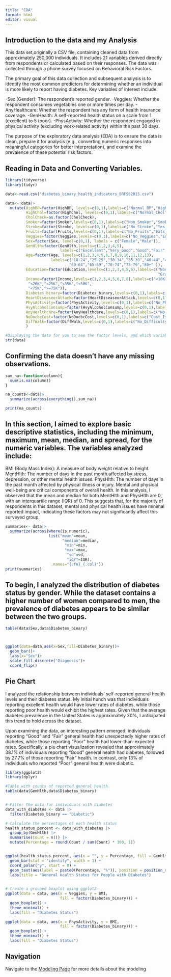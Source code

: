 ```yaml
---
title: "EDA"
format: html
editor: visual
---
```

## Introduction to the data and my Analysis


This data set,originally a CSV file, containing cleaned data from approximately 250,000 individuals. It includes 21 variables derived directly from respondents or calculated based on their responses. The data was collected through a phone survey focused on Behavioral Risk Factors.

The primary goal of this data collection and subsequent analysis is to identify the most common predictors for determining whether an individual is more likely to report having diabetes. Key variables of interest include:

-Sex (Gender): The respondent's reported gender.
-Veggies: Whether the respondent consumes vegetables one or more times per day.
-AnyHealthcare: Whether the respondent has any form of health insurance coverage.
-GenHealth: A self-reported health status on a scale from 1 (excellent) to 5 (poor).
-PhysActivity: Whether the respondent engaged in physical activity (excluding work-related activity) within the past 30 days.

The purpose of the exploratory data analysis (EDA) is to ensure the data is clean, prepare it for analysis (e.g., converting numeric responses into meaningful categories for better interpretation), and examine the prevalence of these potential risk factors.

## Reading in Data and Converting Variables.

```r
library(tidyverse)
library(tidyr)

data<-read.csv("diabetes_binary_health_indicators_BRFSS2015.csv")

data<- data|>
  mutate(HighBP=factor(HighBP, levels=c(0,1),labels=c("Normal_BP","High_BP")),
         HighChol=factor(HighChol, levels=c(0,1),labels=c("Normal_Chol","High_Chol")),
         CholCheck=as.factor(CholCheck),
         Smoker=factor(Smoker,levels=c(0,1),labels=c("Non_Smoker","Smoker")),
         Stroke=factor(Stroke, levels=c(0,1),labels=c("No_Stroke","Yes_Stroke")),
         Fruits=factor(Fruits,levels=c(0,1),labels=c("No_Fruits","Eats_Fruits")),
         Veggies=factor(Veggies,levels=c(0,1),labels=c("No_Veggies","Eats_Veggies")),
         Sex=factor(Sex, level=c(0,1), labels = c("Female","Male")),
         GenHlth=factor(GenHlth,levels=c(1,2,3,4,5), 
                        labels=c("Excellent","Very_Good","Good","Fair","Poor")),
         Age=factor(Age, levels=c(1,2,3,4,5,6,7,8,9,10,11,12,13),
                    labels=c("18-24","25-29","30-34","35-39","40-44","45-49","50-54","55-59",
                            "60-64","65-69","70-74","75-79","80+" )),
         Education=factor(Education,levels=c(1,2,3,4,5,6),labels=c("None-K","Grades 1-8",
                                                                   "Grades 9-11","HS Diploma","Some College","Bachelor's Degree or Higher")),
         Income=factor(Income,levels=c(1,2,3,4,5,6,7,8),labels=c("<10K","<15K",
          "<20K","<25K","<35K","<50K",
          "<75K",">=75K")),
         Diabetes_binary=factor(Diabetes_binary,levels=c(0,1),labels=c("Not_Diabetic","Diabetic")),
         HeartDiseaseorAttack=factor(HeartDiseaseorAttack,levels=c(0,1),labels=c("No_Heart Disease","Heart_Disease")),
         PhysActivity=factor(PhysActivity,levels=c(0,1),labels=c("No_Physical Activity","Physical_Activity")),
         HvyAlcoholConsump=factor(HvyAlcoholConsump,levels=c(0,1),labels=c("Not_Heavy Drinker","Heavy_Drinker")),
         AnyHealthcare=factor(AnyHealthcare,levels=c(0,1),labels=c("No_Health_Coverage","Yes_Health_Coverage")),
         NoDocbcCost=factor(NoDocbcCost,levels=c(0,1),labels=c("Cost_Issue","Cost_Not_Issue")),
         DiffWalk=factor(DiffWalk,levels=c(0,1),labels=c("No_Difficulty_Walking","Difficulty_Walking"))
         )

#Displaying the data for you to see the factor levels, and which variables are numeric.
str(data)
```

## Confirming the data doesn't have any missing observations. 

```r
sum_na<-function(column){
  sum(is.na(column))
}

na_counts<-data|>
  summarize(across(everything(),sum_na))

print(na_counts)
```

## In this section, I aimed to explore basic descriptive statistics, including the minimum, maximum, mean, median, and spread, for the numeric variables. The variables analyzed include:

BMI (Body Mass Index): A measure of body weight relative to height.
MentHlth: The number of days in the past month affected by stress, depression, or other mental health issues.
PhysHlth: The number of days in the past month affected by physical illness or injury.
Mental and physical well-being are critical components of overall health. In this analysis, I observed that the mean and median for both MentHlth and PhysHlth are 0, with an interquartile range (IQR) of 0. This suggests that, for the majority of respondents in this dataset, mental and physical health issues have minimal reported impact, indicating these factors may not significantly affect this surveyed group.

```r
summaries<- data|>
  summarize(across(where(is.numeric),
                   list("mean"=mean,
                         "median"=median,
                          "min"=min,
                          "max"=max,
                           "sd"=sd,
                           "iqr"=IQR),
                    .names="{.fn}_{.col}"))
print(summaries)

```

## To begin, I analyzed the distribution of diabetes status by gender. While the dataset contains a higher number of women compared to men, the prevalence of diabetes appears to be similar between the two groups.

```r

table(data$Sex,data$Diabetes_binary)



ggplot(data=data,aes(x=Sex,fill=Diabetes_binary))+
  geom_bar()+
  labs(x="Sex")+
  scale_fill_discrete("Diagnosis")+
  coord_flip()

```

## Pie Chart
I analyzed the relationship between individuals' self-reported general health levels and their diabetes status. My initial hunch was that individuals reporting excellent health would have lower rates of diabetes, while those reporting poor health would exhibit the highest rates. Given that the average diabetes prevalence in the United States is approximately 20%, I anticipated this trend to hold across the dataset.

Upon examining the data, an interesting pattern emerged: individuals reporting "Good" and "Fair" general health had unexpectedly higher rates of diabetes, while those reporting "Poor" health had lower-than-expected rates. Specifically, a pie chart visualization revealed that approximately 38.1% of individuals reporting "Good" general health had diabetes, followed by 27.7% of those reporting "Fair" health. In contrast, only 13% of individuals who reported "Poor" general health were diabetic.

```r

library(ggplot2)
library(dplyr)

#Table with counts of reported general health 
table(data$GenHlth,data$Diabetes_binary)


# Filter the data for individuals with diabetes
data_with_diabetes <- data |>
  filter(Diabetes_binary == "Diabetic")

# Calculate the percentages of each health status
health_status_percent <- data_with_diabetes |>
  group_by(GenHlth) |>
  summarise(Count = n()) |>
  mutate(Percentage = round(Count / sum(Count) * 100, 1))


ggplot(health_status_percent, aes(x = "", y = Percentage, fill = GenHlth)) +
  geom_bar(stat = "identity", width = 1) +
  coord_polar("y", start = 0) +
  geom_text(aes(label = paste0(Percentage, "%")), position = position_stack(vjust = 0.5)) +
  labs(title = "General Health Status for People with Diabetes") 
 


```





```r
# Create a grouped boxplot using ggplot2
ggplot(data = data, aes(x = Veggies, y = BMI,
                        fill = factor(Diabetes_binary))) +
  geom_boxplot() +
  theme_minimal() +
  labs(fill = "Diabetes Status")
```

```r
ggplot(data = data, aes(x = PhysActivity, y = BMI,
                        fill = factor(Diabetes_binary))) +
  geom_boxplot() +
  theme_minimal() +
  labs(fill = "Diabetes Status")
```





## Navigation

Navigate to the [Modeling Page](modeling.html) for more details about the modeling
